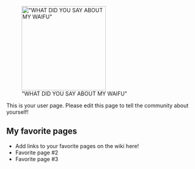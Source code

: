 [[File:COMPILE.jpg|thumb|220px|right|"WHAT DID YOU SAY ABOUT MY WAIFU"]]

This is your user page. Please edit this page to tell the community about yourself!

==My favorite pages==

* Add links to your favorite pages on the wiki here!
* Favorite page #2
* Favorite page #3